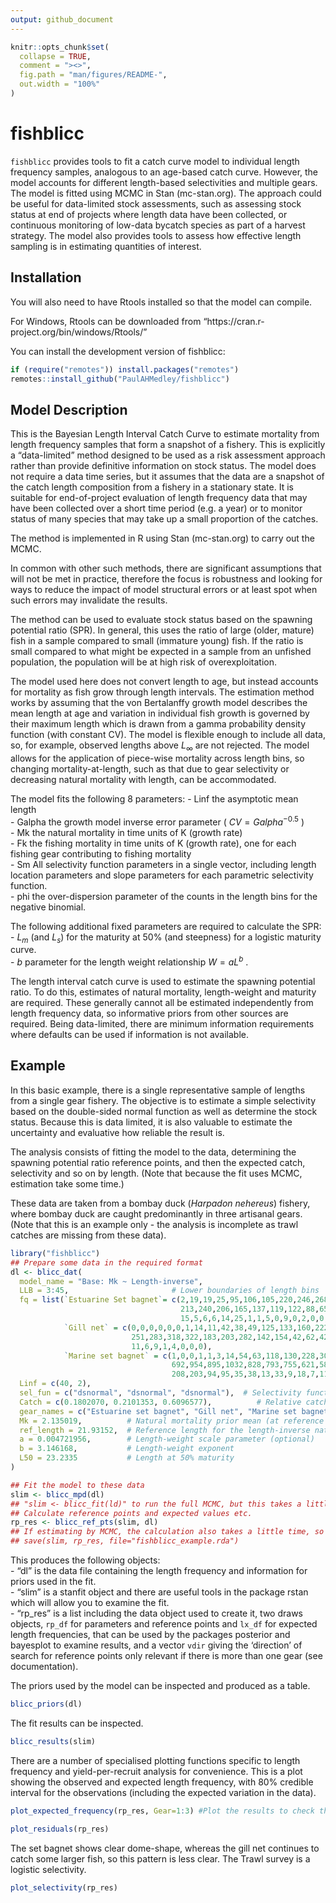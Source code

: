 ```yaml
---
output: github_document
---
```


<!-- README.md is generated from README.Rmd. Please edit that file -->

```r
knitr::opts_chunk$set(
  collapse = TRUE,
  comment = "><>",
  fig.path = "man/figures/README-",
  out.width = "100%"
)
```

# fishblicc

<!-- badges: start -->
<!-- badges: end -->

`fishblicc` provides tools to fit a catch curve model to individual length frequency samples, analogous to an age-based catch curve. However, the model accounts for different length-based selectivities and multiple gears. The model is fitted using MCMC in Stan (mc-stan.org). The approach could be useful for data-limited stock assessments, such as assessing stock status at end of projects where length data have been collected, or continuous monitoring of low-data bycatch species as part of a harvest strategy. The model also provides tools to assess how effective length sampling is in estimating quantities of interest.  

## Installation

You will also need to have Rtools installed so that the model can compile. 

For Windows, Rtools can be downloaded from "https://cran.r-project.org/bin/windows/Rtools/"


You can install the development version of fishblicc:

``` r
if (require("remotes")) install.packages("remotes")
remotes::install_github("PaulAHMedley/fishblicc")
```

## Model Description

This is the Bayesian Length Interval Catch Curve to estimate mortality from length frequency samples that form a snapshot of a fishery. This is explicitly a "data-limited" method designed to be used as a risk assessment approach rather than provide definitive information on stock status. The model does not require a data time series, but it assumes that the data are a snapshot of the catch length composition from a fishery in a stationary state. It is suitable for end-of-project evaluation of length frequency data that may have been collected over a short time period (e.g. a year) or to monitor status of many species that may take up a small proportion of the catches.  

The method is implemented in R using Stan (mc-stan.org) to carry out the MCMC.  

In common with other such methods, there are significant assumptions that will not be met in practice, therefore the focus is robustness and looking for ways to reduce the impact of model structural errors or at least spot when such errors may invalidate the results.  

The method can be used to evaluate stock status based on the spawning potential ratio (SPR). In general, this uses the ratio of large (older, mature) fish in a sample compared to small (immature young) fish. If the ratio is small compared to what might be expected in a sample from an unfished population, the population will be at high risk of overexploitation.  

The model used here does not convert length to age, but instead accounts for mortality as fish grow through length intervals. The estimation method works by assuming that the von Bertalanffy growth model describes the mean length at age and variation in individual fish growth is governed by their maximum length which is drawn from a gamma probability density function (with constant CV). The model is flexible enough to include all data, so, for example, observed lengths above $L_\infty$ are not rejected. The model allows for the application of piece-wise mortality across length bins, so changing mortality-at-length, such as that due to gear selectivity or decreasing natural mortality with length, can be accommodated.  

The model fits the following 8 parameters:
  - Linf the asymptotic mean length  
  - Galpha the growth model inverse error parameter ( $CV = Galpha^{-0.5}$ )  
  - Mk the natural mortality in time units of K (growth rate)  
  - Fk the fishing mortality in time units of K (growth rate), one for each fishing gear contributing to fishing mortality  
  - Sm All selectivity function parameters in a single vector, including length location parameters and slope parameters for each parametric selectivity function.  
  - phi the over-dispersion parameter of the counts in the length bins for the negative binomial.  
  
The following additional fixed parameters are required to calculate the SPR:
  - $L_m$ (and $L_s$) for the maturity at 50% (and steepness) for a logistic maturity curve.  
  - $b$ parameter for the length weight relationship $W=aL^b$ .  

The length interval catch curve is used to estimate the spawning potential ratio. To do this, estimates of natural mortality, length-weight and maturity are required. These generally cannot all be estimated independently from length frequency data, so informative priors from other sources are required. Being data-limited, there are minimum information requirements where  defaults can be used if information is not available. 


## Example  

In this basic example, there is a single representative sample of lengths from a single gear fishery. The objective is to estimate a simple selectivity based on the double-sided normal function as well as determine the stock status. Because this is data limited, it is also valuable to estimate the uncertainty and evaluative how reliable the result is.  

The analysis consists of fitting the model to the data, determining the spawning potential ratio reference points, and then the expected catch, selectivity and so on by length. (Note that because the fit uses MCMC, estimation take some time.)  

These data are taken from a bombay duck (_Harpadon nehereus_) fishery, where bombay duck are caught predominantly in three artisanal gears. (Note that this is an example only - the analysis is incomplete as trawl catches are missing from these data).  



```r
library("fishblicc")
## Prepare some data in the required format
dl <- blicc_dat(
  model_name = "Base: Mk ~ Length-inverse",
  LLB = 3:45,                       # Lower boundaries of length bins
  fq = list(`Estuarine Set bagnet`= c(2,19,19,25,95,106,105,220,246,268,266,185,274,
                                      213,240,206,165,137,119,122,88,65,43,29,27,15,5,
                                      15,5,6,6,14,25,1,1,5,0,9,0,2,0,0,3),
            `Gill net` = c(0,0,0,0,0,0,1,14,11,42,38,49,125,133,160,222,226,341,195,
                           251,283,318,322,183,203,282,142,154,42,62,42,33,28,15,12,
                           11,6,9,1,4,0,0,0),
            `Marine set bagnet` = c(1,0,0,1,1,3,14,54,63,118,130,228,303,344,532,649,
                                    692,954,895,1032,828,793,755,621,581,472,295,362,
                                    208,203,94,95,35,38,13,33,9,18,7,11,0,2,2)), # frequency data
  Linf = c(40, 2),
  sel_fun = c("dsnormal", "dsnormal", "dsnormal"),  # Selectivity functions
  Catch = c(0.1802070, 0.2101353, 0.6096577),          # Relative catch for each gear
  gear_names = c("Estuarine set bagnet", "Gill net", "Marine set bagnet"),
  Mk = 2.135019,          # Natural mortality prior mean (at reference length)
  ref_length = 21.93152,  # Reference length for the length-inverse natural mortality model
  a = 0.004721956,        # Length-weight scale parameter (optional)
  b = 3.146168,           # Length-weight exponent
  L50 = 23.2335           # Length at 50% maturity
)

## Fit the model to these data 
slim <- blicc_mpd(dl)
## "slim <- blicc_fit(ld)" to run the full MCMC, but this takes a little time to run.
## Calculate reference points and expected values etc.
rp_res <- blicc_ref_pts(slim, dl)
## If estimating by MCMC, the calculation also takes a little time, so it is often best to save the results
## save(slim, rp_res, file="fishblicc_example.rda") 
```

This produces the following objects:  
 - "dl" is the data file containing the length frequency and information for priors used in the fit.  
 - "slim" is a stanfit object and there are useful tools in the package rstan which will allow you to examine the fit.  
 - "rp_res" is a list including the data object used to create it, two draws objects, `rp_df` for parameters and reference points and `lx_df` for expected length frequencies, that can be used by the packages posterior and bayesplot to examine results, and a vector `vdir` giving the 'direction' of search for reference points only relevant if there is more than one gear (see documentation).  

The priors used by the model can be inspected and produced as a table.  

```r
blicc_priors(dl) 
```

The fit results can be inspected.  

```r
blicc_results(slim)
```

There are a number of specialised plotting functions specific to length frequency and yield-per-recruit analysis for convenience. This is a plot showing the observed and expected length frequency, with 80% credible interval for the observations (including the expected variation in the data).  

```r
plot_expected_frequency(rp_res, Gear=1:3) #Plot the results to check the model fit
```

```r
plot_residuals(rp_res) 
```

The set bagnet shows clear dome-shape, whereas the  gill net continues to catch some larger fish, so this pattern is less clear. The Trawl survey is a logistic selectivity.  

```r
plot_selectivity(rp_res)
```


